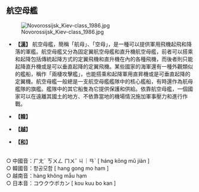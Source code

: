 ==航空母艦==
[[File:Novorossijsk_Kiev-class_1986.jpg|border]]

*'''【[[漢語|漢]]】''' 航空母艦，簡稱「航母」、「空母」，是一種可以提供軍用飛機起飛和降落的軍艦。航空母艦又分為固定翼航空母艦和直升機航空母艦，前者可以搭乘和起降包括傳統起降方式的定翼飛機和直升機在內的各種飛機，而後者則只能起降直升機或是可以垂直起降的定翼飛機。某些國家的海軍還有一種外觀類似的艦船，稱作「兩棲攻擊艦」，也能搭乘和起降軍用直昇機或是可垂直起降的定翼機。航空母艦一般總是一支航空母艦艦隊中的核心艦船，有時還作為航母艦隊的旗艦。艦隊中的其它船隻為它提供保護和供給。依靠航空母艦，一個國家可以在遠離其國土的地方、不依靠當地的機場情況施加軍事壓力和進行作戰。

*'''【[[韓語|韓]]】''' {{lang|ko|항공모함은 전함의 일종으로, 물 위에서 항공기를 전개하고 유지·보수할 수 있는 일종의 '해상 항공 기지'라 할 수 있다. 따라서 항모를 보유한 군대는 육상 기지를 확보하지 못한 지역에서도 항공기를 배치할 수 있어 제공권(制空權)을 크게 확보하게 된다. 항모를 보유한 현대 해군에서는 전략·전술의 중핵이 되므로 '현대 해군의 총아'로 불린다.}} 

*'''【[[越語|越]]】''' {{lang|vi|Hàng không mẫu hạm là một loại tàu chiến được thiết kế để triển khai và thu hồi lại máy bay—trên thực tế hoạt động như một căn cứ không quân trên biển. Vì vậy các hàng không mẫu hạm cho phép lực lượng hải quân triển khai không lực ở các khoảng cách lớn không phụ thuộc vào các căn cứ ở gần đó để làm căn cứ trên mặt đất cho máy bay. Các lực lượng hải quân hiện đại với những con tàu như vậy coi chúng là trung tâm của hạm đội, vai trò trước đó do tàu chiến đảm nhận. Sự thay đổi này, một phần vì sự phát triển của chiến tranh trên không thành một phần quan trọng trong chiến tranh, đã diễn ra trong Thế chiến thứ hai. Các hàng không mẫu hạm không có hộ tống được coi là dễ bị các tàu khác, máy bay, tàu ngầm hay phi đạn tấn công và vì thế phải di chuyển trong một nhóm tàu chiến hàng không mẫu hạm. Trong lực lượng hải quân của nhiều nước, đặc biệt là Hải quân Hoa Kỳ, một hàng không mẫu hạm được coi là tàu chính.}}

*'''【[[日語|和]]】''' {{lang|ja|航空母艦は、飛行甲板を持った艦船のことを言う。航空母艦の多くは航空機を離艦・着艦させると同時に、航空機に対する整備能力と航空燃料や武器類の補給能力を有し、海上において単独で航空戦を継続する能力を有する軍艦（艦艇）。現代では洋上基地（司令部）としての機能も求められ海の上のどこからでも航空機を発進させることができる空母は、現代海軍の主用艦艇である。}}

<br>○ 中國音：ㄏㄤˊ ㄎㄨㄥ ㄇㄨˇ ㄐ｜ㄢˋ [ hánɡ kōnɡ mǔ jiàn ]
<br>○ 韓國音：항공모함 [ hang gong mo ham ]
<br>○ 越南音：hàng không mẫu hạm
<br>○ 日本音：コウクウボカン  [ kou kuu bo kan ]